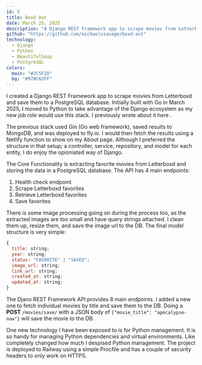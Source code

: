```yaml
---
id: 5
title: Boxd Out
date: March 25, 2025
description: "A Django REST Framework app to scrape movies from Letterboxd and save them to a PostgreSQL database"
github: "https://github.com/michaelssavage/boxd-out"
technology:
  - Django
  - Python
  - BeautifulSoup
  - PostgreSQL
colors:
  main: "#2C5F2D"
  bg: "#97BC62FF"
---
```


I created a Django REST Framework app to scrape movies from Letterboxd and save them to a PostgreSQL database. Initially built with Go in March 2025, I moved to Python to take advantage of the Django ecosystem as my new job role would use this stack. I previously wrote about it here <Anchor link="/blog/rest-api-with-go" text="REST API with Go" variant="link" />.

The previous stack used Gin (Go web framework), saved results to MongoDB, and was deployed to fly.io. I would then fetch the results using a Netlify function to show on my About page. Although I preferred the structure in that setup; a controller, service, repository, and model for each entity, I do enjoy the opioniated way of Django.

The Core Functionality is extracting favorite movies from Letterboxd and storing the data in a PostgreSQL database. The API has 4 main endpoints:

1. Health check endpoint
2. Scrape Letterboxd favorites
3. Retrieve Letterboxd favorites
4. Save favorites

There is some image processing going on during the process too, as the extracted images are too small and have query strings attached. I clean them up, resize them, and save the image url to the DB. The final model structure is very simple:

```javascript
{
  title: string;
  year: string;
  status: "FAVORITE" | "SAVED";
  image_url: string;
  link_url: string;
  created_at: string;
  updated_at: string;
}
```

The Djano REST Framework API provides 8 main endpoints. I added a new one to fetch individual movies by title and save them to the DB. Doing a **POST** `/movies/save/` with a JSON body of `{"movie_title": "apocalypse-now"}` will save the movie to the DB.

One new technology I have been exposed to is <Anchor link='https://github.com/astral-sh/uv' text='uv' variant='link' isExternal /> for Python management. It is so handy for managing Python dependencies and virtual environments. Like completely changed how much I despised Python management. The project is deployed to Railway using a simple Procfile and has a couple of security headers to only work on HTTPS.